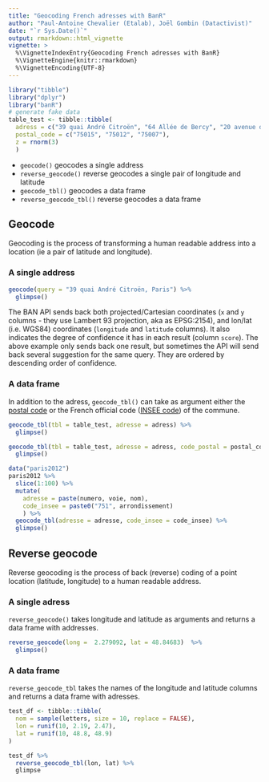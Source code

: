 ```yaml
---
title: "Geocoding French adresses with BanR"
author: "Paul-Antoine Chevalier (Etalab), Joël Gombin (Datactivist)"
date: "`r Sys.Date()`"
output: rmarkdown::html_vignette
vignette: >
  %\VignetteIndexEntry{Geocoding French adresses with BanR}
  %\VignetteEngine{knitr::rmarkdown}
  %\VignetteEncoding{UTF-8}
---
```


```r
library("tibble")
library("dplyr")
library("banR")
# generate fake data
table_test <- tibble::tibble(
  adress = c("39 quai André Citroën", "64 Allée de Bercy", "20 avenue de Ségur"),
  postal_code = c("75015", "75012", "75007"),
  z = rnorm(3)
  )
```

- `geocode()` geocodes a single address
- `reverse_geocode()` reverse geocodes a single pair of longitude and latitude
- `geocode_tbl()` geocodes a data frame
- `reverse_geocode_tbl()` reverse geocodes a data frame

## Geocode

Geocoding is the process of transforming a human readable address into a location (ie a pair of latitude and longitude).

### A single address

```r
geocode(query = "39 quai André Citroën, Paris") %>%
  glimpse()
```

The BAN API sends back both projected/Cartesian coordinates (`x` and `y` columns - they use Lambert 93 projection, aka as EPSG:2154), and lon/lat (i.e. WGS84) coordinates (`longitude` and `latitude` columns). It also indicates the degree of confidence it has in each result (column `score`). The above example only sends back one result, but sometimes the API will send back several suggestion for the same query. They are ordered by descending order of confidence. 

### A data frame

In addition to the adress, `geocode_tbl()` can take as argument either the [postal code](https://en.wikipedia.org/wiki/Postal_codes_in_France) or the French official code ([INSEE code](https://en.wikipedia.org/wiki/INSEE_code)) of the commune. 

```r
geocode_tbl(tbl = table_test, adresse = adress) %>%
  glimpse()
```

```r
geocode_tbl(tbl = table_test, adresse = adress, code_postal = postal_code) %>%
  glimpse()
```

```r
data("paris2012")
paris2012 %>%
  slice(1:100) %>%
  mutate(
    adresse = paste(numero, voie, nom),
    code_insee = paste0("751", arrondissement)
    ) %>%
  geocode_tbl(adresse = adresse, code_insee = code_insee) %>%
  glimpse()
```

## Reverse geocode

Reverse geocoding is the process of back (reverse) coding of a point location (latitude, longitude) to a human readable address.

### A single adress

`reverse_geocode()` takes longitude and latitude as arguments and returns a data frame with addresses.

```r
reverse_geocode(long =  2.279092, lat = 48.84683)  %>%
  glimpse()
```

### A data frame

`reverse_geocode_tbl` takes the names of the longitude and latitude columns and returns a data frame with adresses.

```r
test_df <- tibble::tibble(
  nom = sample(letters, size = 10, replace = FALSE),
  lon = runif(10, 2.19, 2.47),
  lat = runif(10, 48.8, 48.9)
)

test_df %>% 
  reverse_geocode_tbl(lon, lat) %>% 
  glimpse

```